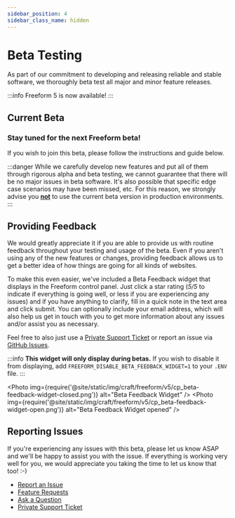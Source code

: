 ```yaml
---
sidebar_position: 4
sidebar_class_name: hidden
---
```



# Beta Testing

As part of our commitment to developing and releasing reliable and stable software, we thoroughly beta test all major and minor feature releases.

:::info
Freeform 5 is now available!
:::

## Current Beta

<h3 class="yellow">Stay tuned for the next Freeform beta!</h3>

If you wish to join this beta, please follow the instructions and guide below.

:::danger
While we carefully develop new features and put all of them through rigorous alpha and beta testing, we cannot guarantee that there will be no major issues in beta software. It's also possible that specific edge case scenarios may have been missed, etc. For this reason, we strongly advise you <u>**not**</u> to use the current beta version in production environments.
:::

## Providing Feedback

We would greatly appreciate it if you are able to provide us with routine feedback throughout your testing and usage of the beta. Even if you aren't using any of the new features or changes, providing feedback allows us to get a better idea of how things are going for all kinds of websites.

To make this even easier, we've included a Beta Feedback widget that displays in the Freeform control panel. Just click a star rating (_5/5_ to indicate if everything is going well, or less if you are experiencing any issues) and if you have anything to clarify, fill in a quick note in the text area and click submit. You can optionally include your email address, which will also help us get in touch with you to get more information about any issues and/or assist you as necessary.

Feel free to also just use a [Private Support Ticket](/support/) or report an issue via [GitHub Issues](https://github.com/solspace/craft-freeform/issues).

:::info
**This widget will only display during betas.** If you wish to disable it from displaying, add `FREEFORM_DISABLE_BETA_FEEDBACK_WIDGET=1` to your `.ENV` file.
:::

<Photo
  img={require('@site/static/img/craft/freeform/v5/cp_beta-feedback-widget-closed.png')}
  alt="Beta Feedback Widget"
/>
<Photo
  img={require('@site/static/img/craft/freeform/v5/cp_beta-feedback-widget-open.png')}
  alt="Beta Feedback Widget opened"
/>

## Reporting Issues

If you're experiencing any issues with this beta, please let us know ASAP and we'll be happy to assist you with the issue. If everything is working very well for you, we would appreciate you taking the time to let us know that too! :-)

- [Report an Issue](https://github.com/solspace/craft-freeform/issues)
- [Feature Requests](https://github.com/solspace/craft-freeform/discussions)
- [Ask a Question](https://github.com/solspace/craft-freeform/discussions)
- [Private Support Ticket](/support/)
